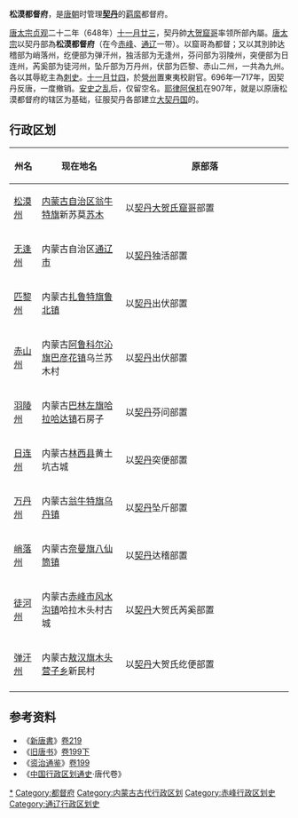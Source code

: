 {{中国东北历史}}
'''松漠都督府'''，是[[唐朝|唐朝]]时管理'''[[契丹|契丹]]'''的[[羁縻|羁縻]]都督府。

[[唐太宗|唐太宗]][[貞觀_(唐朝)|贞观]]二十二年（648年）[[十一月廿三|十一月廿三]]，契丹帥[[大贺窟哥|大贺窟哥]]率领所部內屬。[[唐太宗|唐太宗]]以契丹部為'''松漠都督府'''（在今[[赤峰|赤峰]]、[[通辽|通辽]]一带）。以窟哥為都督；又以其別帥达稽部为峭落州，纥便部为弹汗州，独活部为无逢州，芬问部为羽陵州，突便部为日连州，芮奚部为徒河州，坠斤部为万丹州，伏部为匹黎、赤山二州，一共為九州。各以其辱紇主為[[刺史|刺史]]。[[十一月廿四|十一月廿四]]，於[[營州|營州]]置東夷校尉官。696年—717年，因契丹反唐，一度撤销。[[安史之乱|安史之乱]]后，仅留空名。[[耶律阿保机|耶律阿保机]]在907年，就是以原唐松漠都督府的辖区为基础，征服契丹各部建立[[大契丹国|大契丹国]]的。

==行政区划==
{| border="2" cellpadding="4" cellspacing="1" style="background: #f9f9f9;font-size:95%; border: 1px #aaa solid; border-collapse: collapse;"
|- bgcolor="#B0C4DE" align="center"
!width=10%|州名
!width=30%|现在地名
!原部落
|-
|[[松漠州|松漠州]]||[[内蒙古自治区|内蒙古自治区]][[翁牛特旗|翁牛特旗]]新苏莫[[苏木|苏木]]||以[[契丹|契丹]][[大贺氏|大贺氏]][[窟哥|窟哥]]部置
|-
|[[无逢州|无逢州]]||内蒙古自治区[[通辽市|通辽市]]||以[[契丹|契丹]]独活部置
|-
|[[匹黎州|匹黎州]]||内蒙古[[扎鲁特旗|扎鲁特旗]][[鲁北镇|鲁北镇]]||以[[契丹|契丹]]出伏部置
|-
|[[赤山州|赤山州]]||内蒙古[[阿鲁科尔沁旗|阿鲁科尔沁旗]][[巴彦花镇|巴彦花镇]]乌兰苏木村||以[[契丹|契丹]]出伏部置
|-
|[[羽陵州|羽陵州]]||内蒙古[[巴林左旗|巴林左旗]][[哈拉哈达镇|哈拉哈达镇]]石房子||以[[契丹|契丹]]芬问部置
|-
|[[日连州|日连州]]||内蒙古[[林西县|林西县]]黄土坑古城||以[[契丹|契丹]]突便部置
|-
|[[万丹州|万丹州]]||内蒙古[[翁牛特旗|翁牛特旗]][[乌丹镇|乌丹镇]]||以[[契丹|契丹]]坠斤部置
|-
|[[峭落州|峭落州]]||内蒙古[[奈曼旗|奈曼旗]][[八仙筒镇|八仙筒镇]]||以[[契丹|契丹]]达稽部置
|-
|[[徒河州|徒河州]]||内蒙古[[赤峰市|赤峰市]][[风水沟镇|风水沟镇]]哈拉木头村古城||以[[契丹|契丹]]大贺氏芮奚部置
|-
|[[弹汗州|弹汗州]]||内蒙古[[敖汉旗|敖汉旗]][[木头营子乡|木头营子乡]]新民村||以[[契丹|契丹]]大贺氏纥便部置
|-
|}

==参考资料==
*《[[新唐書|新唐書]]》[[s:新唐書/卷219|卷219]]
*《[[旧唐书|旧唐书]]》[[s:旧唐书/卷199下|卷199下]]
*《[[资治通鉴|资治通鉴]]》[[s:資治通鑑/卷199|卷199]]
*《[[中国行政区划通史|中国行政区划通史]]·唐代卷》

{{DEFAULTSORT:S}}
[[Category:契丹历史|*]]
[[Category:都督府|Category:都督府]]
[[Category:内蒙古古代行政区划|Category:内蒙古古代行政区划]]
[[Category:赤峰行政区划史|Category:赤峰行政区划史]]
[[Category:通辽行政区划史|Category:通辽行政区划史]]